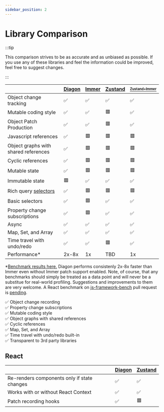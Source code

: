 ```yaml
---
sidebar_position: 2
---
```


# Library Comparison

:::tip

This comparison strives to be as accurate and as unbiased as possible. If you use any of these libraries and feel the information could be improved, feel free to suggest changes.

:::

| | [Diagon](https://github.com/akutruff/diagon) | [Immer](https://github.com/immerjs/immer) | [Zustand](https://github.com/pmndrs/zustand) | [<sup><sub>Zustand+Immer</sub></sup>](https://github.com/pmndrs/zustand#sick-of-reducers-and-changing-nested-state-use-immer) |
| --- | --- | --- | --- | --- |
| Object change tracking                                                  | ✅ | ✅ | ✅ | ✅ |
| Mutable coding style                                                    | ✅ | ✅ | 🟥 | ✅ |
| Object Patch Production                                                 | ✅ | ✅ | 🟥 | ✅ |
| Javascript references                                                   | ✅ | 🟥 | 🟥 | 🟥 |
| Object graphs with shared references                                    | ✅ | 🟥 | 🟥 | 🟥 |
| Cyclic references                                                       | ✅ | 🟥 | 🟥 | 🟥 |
| Mutable state                                                           | ✅ | 🟥 | 🟥 | 🟥 |
| Immutable state                                                         | 🟥 | ✅ | ✅ | ✅ |
| Rich query [selectors](/docs/react/use-snap#selector-paths)             | ✅ | 🟥 | 🟥 | 🟥 |
| Basic selectors                                                         | ✅ | 🟥 | ✅ | ✅ |
| Property change subscriptions                                           | ✅ | 🟥 | ✅ | ✅ |
| Async                                                                   | ✅ | ✅ | ✅ | ✅ |
| Map, Set, and Array                                                     | ✅ | ✅ | ✅ | ✅ |
| Time travel with undo/redo                                              | ✅ | ✅ | 🟥 | ✅ |
| Performance*                                                            | 2x-8x |  1x | TBD | 1x |

\*[Benchmark results here.](https://github.com/akutruff/diagon/blob/master/apps/benchmark-cli/latest-benchmark-results.txt) Diagon performs consistenly 2x-8x faster than Immer even without Immer patch support enabled.  Note, of course, that any benchmarks should simply be treated as a data point and will never be a substitue for real-world profiling. Suggestions and improvements to them are very welcome.  A React benchmark on [js-framework-bench](https://github.com/krausest/js-framework-benchmark) pull request is [pending](https://github.com/krausest/js-framework-benchmark/pull/1088).  


✅ Object change recording  
✅ Property change subscriptions  
✅ Mutable coding style  
✅ Object graphs with shared references  
✅ Cyclic references  
✅ Map, Set, and Array  
✅ Time travel with undo/redo built-in  
✅ Transparent to 3rd party libraries        


## React 

| | [Diagon](https://github.com/akutruff/diagon) | [Zustand](https://github.com/pmndrs/zustand) | 
| --- | --- | --- | 
| Re-renders components only if state changes                             | ✅ | ✅ | 
| Works with or without React Context                                     | ✅ | ✅ | 
| Patch recording hooks                                                   | ✅ | 🟥 | 
